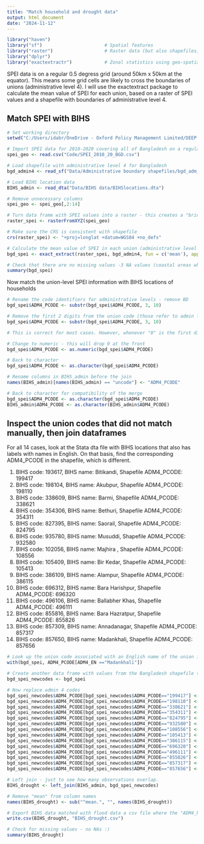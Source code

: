 ```yaml
---
title: "Match household and drought data"
output: html_document
date: "2024-11-12"
---
```


```r
library("haven")
library("sf")                       # Spatial features
library("raster")                   # Raster data (but also shapefiles)
library("dplyr")
library("exactextractr")            # Zonal statistics using geo-spatial data
```

SPEI data is on a regular 0.5 degress grid (around 50km x 50km at the equator). This means some grid cells are likely to cross the boundaries of unions (administrative level 4). I will use the exactextract package to calculate the mean value of SPEI for each union, based on a raster of SPEI values and a shapefile with boundaries of administrative level 4.

## Match SPEI with BIHS ##

```r
# Set working directory
setwd("C:/Users/idabr/OneDrive - Oxford Policy Management Limited/DEEP Conflict Climate Bangladesh/")

# Import SPEI data for 2010-2020 covering all of Bangladesh on a regular 0.5 degrees grid
spei_geo <- read.csv("Code/SPEI_2010_20_BGD.csv")

# Load shapefile with administrative level 4 for Bangladesh
bgd_admin4 <- read_sf("Data/Administrative boundary shapefiles/bgd_adm_bbs_20201113_shp/bgd_adm_bbs_20201113_SHP/bgd_admbnda_adm4_bbs_20201113.shp")

# Load BIHS location data
BIHS_admin <- read_dta("Data/BIHS data/BIHSlocations.dta")

# Remove unnecessary columns
spei_geo <- spei_geo[,2:14]

# Turn data frame with SPEI values into a raster - this creates a "brick" where values of SPEI for all years are on top of one another
raster_spei <- rasterFromXYZ(spei_geo)

# Make sure the CRS is consistent with shapefile
crs(raster_spei) <- "+proj=longlat +datum=WGS84 +no_defs"

# Calculate the mean value of SPEI in each union (administrative level 4) - keep identifiers for admin level 4
bgd_spei <- exact_extract(raster_spei, bgd_admin4, fun = c('mean'), append_cols=c("ADM4_PCODE", "ADM4_EN"))

# Check that there are no missing values -3 NA values (coastal areas which the grid did not cover )
summary(bgd_spei)

```

Now match the union-level SPEI information with BIHS locations of households 

```r
# Rename the code identifiers for administrative levels - remove BD
bgd_spei$ADM4_PCODE <- substr(bgd_spei$ADM4_PCODE, 3, 10)

# Remove the first 2 digits from the union code (those refer to admin level 1)
bgd_spei$ADM4_PCODE <- substr(bgd_spei$ADM4_PCODE, 3, 10)

# This is correct for most cases. However, whenever "0" is the first digit, we should delete it 

# Change to numeric - this will drop 0 at the front 
bgd_spei$ADM4_PCODE <- as.numeric(bgd_spei$ADM4_PCODE)

# Back to character 
bgd_spei$ADM4_PCODE <- as.character(bgd_spei$ADM4_PCODE)

# Rename columns in BIHS_admin before the join 
names(BIHS_admin)[names(BIHS_admin) == "uncode"] <- "ADM4_PCODE"

# Back to character for compatibility of the merge
bgd_spei$ADM4_PCODE <- as.character(bgd_spei$ADM4_PCODE)
BIHS_admin$ADM4_PCODE <- as.character(BIHS_admin$ADM4_PCODE)


```

## Inspect the union codes that did not match manually, then join dataframes ##

For all 14 cases, look at the Stata dta file with BIHS locations that also has labels with names in English. On that basis, find the corresponding ADM4_PCODE in the shapefile, which is different.

1. BIHS code: 193617, BIHS name: Bitikandi, Shapefile ADM4_PCODE: 199417
2. BIHS code: 198104, BIHS name: Akubpur, Shapefile ADM4_PCODE: 198110
3. BIHS code: 338609, BIHS name: Barmi, Shapefile ADM4_PCODE: 338621
4. BIHS code: 354306, BIHS name: Bethuri, Shapefile ADM4_PCODE: 354311
5. BIHS code: 827395, BIHS name: Saorail, Shapefile ADM4_PCODE: 824795
6. BIHS code: 935780, BIHS name: Musuddi, Shapefile ADM4_PCODE: 932580
7. BIHS code: 102056, BIHS name: Majhira , Shapefile ADM4_PCODE: 108556
8. BIHS code: 105409, BIHS name: Bir Kedar, Shapefile ADM4_PCODE: 105413
9. BIHS code: 386109, BIHS name: Alampur, Shapefile ADM4_PCODE: 386115
10. BIHS code: 696312, BIHS name: Bara Harishpur, Shapefile ADM4_PCODE: 696320
11. BIHS code: 496106, BIHS name: Ballabher Khas, Shapefile ADM4_PCODE: 496111
12. BIHS code: 855816, BIHS name: Bara Hazratpur, Shapefile ADM4_PCODE: 855826
13. BIHS code: 857309, BIHS name: Annadanagar, Shapefile ADM4_PCODE: 857317
14. BIHS code: 857650, BIHS name:  Madankhali, Shapefile ADM4_PCODE: 857656


```r
	
# Look up the union code associated with an English name of the union in the Bangladesh shapefile
with(bgd_spei, ADM4_PCODE[ADM4_EN =="Madankhali"])

# Create another data frame with values from the Bangladesh shapefile to replace with new matching codes. Here I replace shapefile codes with codes from BIHS.
bgd_spei_newcodes <- bgd_spei

# Now replace admin 4 codes
bgd_spei_newcodes$ADM4_PCODE[bgd_spei_newcodes$ADM4_PCODE=="199417"] <- "193617"  #1
bgd_spei_newcodes$ADM4_PCODE[bgd_spei_newcodes$ADM4_PCODE=="198110"] <- "198104"  #2
bgd_spei_newcodes$ADM4_PCODE[bgd_spei_newcodes$ADM4_PCODE=="338621"] <- "338609"  #3
bgd_spei_newcodes$ADM4_PCODE[bgd_spei_newcodes$ADM4_PCODE=="354311"] <- "354306"  #4
bgd_spei_newcodes$ADM4_PCODE[bgd_spei_newcodes$ADM4_PCODE=="824795"] <- "827395"  #5 
bgd_spei_newcodes$ADM4_PCODE[bgd_spei_newcodes$ADM4_PCODE=="932580"] <- "935780"  #6
bgd_spei_newcodes$ADM4_PCODE[bgd_spei_newcodes$ADM4_PCODE=="108556"] <- "102056"  #7
bgd_spei_newcodes$ADM4_PCODE[bgd_spei_newcodes$ADM4_PCODE=="105413"] <- "105409"  #8
bgd_spei_newcodes$ADM4_PCODE[bgd_spei_newcodes$ADM4_PCODE=="386115"] <- "386109"  #9
bgd_spei_newcodes$ADM4_PCODE[bgd_spei_newcodes$ADM4_PCODE=="696320"] <- "696312"  #10
bgd_spei_newcodes$ADM4_PCODE[bgd_spei_newcodes$ADM4_PCODE=="496111"] <- "496106"  #11
bgd_spei_newcodes$ADM4_PCODE[bgd_spei_newcodes$ADM4_PCODE=="855826"] <- "855816"  #12
bgd_spei_newcodes$ADM4_PCODE[bgd_spei_newcodes$ADM4_PCODE=="857317"] <- "857309"  #13
bgd_spei_newcodes$ADM4_PCODE[bgd_spei_newcodes$ADM4_PCODE=="857656"] <- "857650"  #14

# Left join - just to see how many observations overlap.
BIHS_drought <- left_join(BIHS_admin, bgd_spei_newcodes)

# Remove "mean" from column names
names(BIHS_drought) <- sub("^mean.", "", names(BIHS_drought))

# Export BIHS data matched with flood data a csv file where the "ADM4_PCODE" column corresponds to the "uncode" column from the BIHS data. 
write.csv(BIHS_drought, "BIHS_drought.csv")

# Check for missing values - no NAs :)
summary(BIHS_drought)

```

